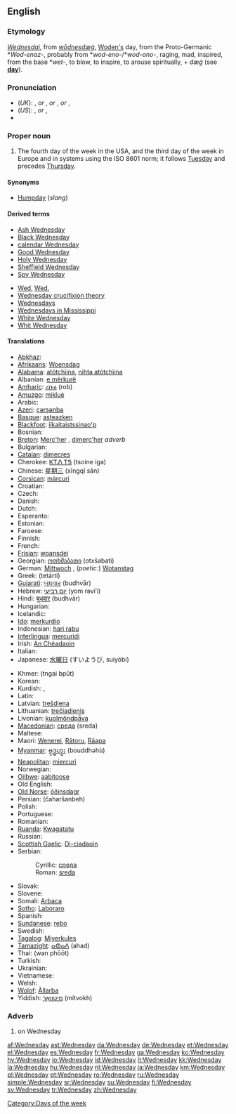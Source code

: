 ==English==

===Etymology===
{{ME.}} ''[[Wednesdai]]'', from {{OE.}} ''[[wōdnesdæġ]]'', [[Woden|Woden's]] day, from the Proto-Germanic *''Wod-enaz-'', probably from *''wod-eno-''/*''wod-ono-'', raging, mad, inspired, from the base *''wet-'', to blow, to inspire, to arouse spiritually, + ''dæġ'' (see '''[[day]]''').

===Pronunciation===
*(''UK''): {{IPA|/ˈwɛdnzdeɪ/}}, {{SAMPA|/"wEdnzdeI/}} ''or'' {{IPA|/ˈwɛnzdeɪ/}}, {{SAMPA|/"wEnzdeI/}} ''or'' {{IPA|/ˈwɛdnzdi/}}, {{SAMPA|/"wEdnzdi/}} ''or'' {{IPA|/ˈwɛnzdi/}}, {{SAMPA|/"wEnzdi/}}
*(''US''): {{IPA|/ˈwɛnzdeɪ/}}, {{SAMPA|/"wEnzdeI/}} ''or'' {{IPA|/ˈwɛnzdi/}}, {{SAMPA|/"wEnzdi/}}
*{{audio|en-us-Wednesday.ogg|Audio (US)}}

===Proper noun===
{{wikipedia}}
{{en-proper noun|s}}

# The fourth day of the week in the USA, and the third day of the week in Europe and in systems using the ISO 8601 norm; it follows [[Tuesday]] and precedes [[Thursday]].
<!--probably just an attributive use of the noun: #An appointment, person, or feeling associated with this day of the week.-->

====Synonyms====
*[[Humpday]] (''slang'')

====Derived terms====
{{top2}}
*[[Ash Wednesday]]
*[[Black Wednesday]]
*[[calendar Wednesday]]
*[[Good Wednesday]]
*[[Holy Wednesday]]
*[[w:Sheffield Wednesday|Sheffield Wednesday]]
*[[Spy Wednesday]]
{{mid2}}
*[[Wed]], [[Wed.]]
*[[Wednesday crucifixion theory]]
*[[Wednesdays]]<!--adverb-->
*[[w:Wednesdays in Mississippi|Wednesdays in Mississippi]]
*[[White Wednesday]]
*[[Whit Wednesday]]
{{bottom}}

====Translations====
{{trans-top|day of the week}}
*[[Abkhaz]]: {{RUchar|[[ахаш]]}} {{IPAchar|(axaš)}}
*[[Afrikaans]]: [[Woensdag]]
*[[Alabama]]: [[atótchìina]], [[nihta atótchìina]]
*Albanian: [[e mërkurë]]
*[[Amharic]]: [[ረቡዕ]] (rob)
*[[Amuzgo]]: [[mikluè]]
*Arabic: {{ARchar|[[الاربعاء|الأربعاء]]}} {{IPAchar|(al-’árbaʕa’)}}
*[[Azeri]]: [[çərşənbə]]
*[[Basque]]: [[asteazken]]
*[[Blackfoot]]: [[ííkaitaistssinao'p]]
* Bosnian: {{t+|bs|srijeda|f}}
*[[Breton]]: [[Merc'her]] {{m}}, [[dimerc'her]] ''adverb''
* Bulgarian: {{t+|bg|сряда|f|tr=srjadá|sc=Cyrl}}
*[[Catalan]]: [[dimecres]] {{m}}
*Cherokee: [[ᏦᎢᏁ ᎢᎦ]] (tsoine iga)
*Chinese: [[星期三]] (xīngqī sān)
*[[Corsican]]: [[màrcuri]]
* Croatian: {{t+|hr|srijeda|f}}
* Czech: {{t+|cs|středa|f}}
* Danish: {{t+|da|onsdag}}
* Dutch: {{t+|nl|woensdag|m}}
* Esperanto: {{t+|eo|merkredo|xs=Esperanto}}
* Estonian: {{t+|et|kolmapäev}}
* Faroese: {{t-|fo|mikudagur|m|xs=Faroese}}
* Finnish: {{t+|fi|keskiviikko}}
* French: {{t+|fr|mercredi|m}}
*[[Frisian]]: [[woansdei]]
*Georgian: [[ოთხშაბათი]] (otxšabati)
*German: [[Mittwoch]] {{m}}, (''poetic'':) [[Wotanstag]] {{m}}
*Greek: {{t|el|Τετάρτη|f|sc=Grek}} (tetárti)
*[[Gujarati]]: [[બુધવાર]] (budhvār)
*Hebrew: [[יום רביעי]] (yom rəvi’í)
*Hindi: [[बुधवार]] (budhvār)
* Hungarian: {{t+|hu|szerda}}
* Icelandic: {{t+|is|miðvikudagur|m}}
*[[Ido]]: [[merkurdio]]
*Indonesian: [[hari rabu]]
*[[Interlingua]]: [[mercuridi]]
*Irish: [[An Chéadaoin]]
* Italian: {{t+|it|mercoledì|m}}
*Japanese: [[水曜日]] (すいようび, suiyōbi)
{{trans-mid}}
*Khmer: {{KMchar|[[ថ្ងៃពុធ]]}} (tngai bpŭt)
*Korean: {{t+|ko|수요일|tr=suyoil|sc=KOchar}}
*Kurdish: {{KUchar|[[چوارشه‌م]]}}, {{KUchar|[[چوارشه‌مه‌]]}}
* Latin: {{t+|la|dies Mercurii}}
*Latvian: [[trešdiena]]
*Lithuanian: [[trečiadienis]] {{m}}
*Livonian: [[kuolmõndpǟva]]
*[[Macedonian]]: [[среда]] (sreda)
* Maltese: {{t-|mt|l-Erbgħa|xs=Maltese}}
*Maori: [[Wenerei]], [[Rātoru]], [[Rāapa]]
*[[Myanmar]]: [[ဗုဒ္ဓဟူး]] (bouddhəhù)
*[[Neapolitan]]: [[miercurì]]
* Norwegian: {{t+|no|onsdag}}
*[[Ojibwe]]: [[aabitoose]]
* Old English: {{t-|ang|wodnesdæg|m|alt=wōdnesdæġ|xs=Old English}}
*[[Old Norse]]: [[óðinsdagr]] {{m}}
*Persian: {{FAchar|[[چهارشنبه]]}} (čaharšanbeh)
* Polish: {{t+|pl|środa|f}}
* Portuguese: {{t+|pt|quarta-feira}}
* Romanian: {{t+|ro|miercuri|f}}
*[[Ruanda]]: [[Kwagatatu]]
* Russian: {{t+|ru|среда|f|tr=sredá|sc=Cyrl}}
*[[Scottish Gaelic]]: [[Di-ciadaoin]] {{m}}
*Serbian:
*:Cyrillic: [[среда#Serbian|среда]] {{f}}
*:Roman: [[sreda#Serbian|sreda]] {{f}}
* Slovak: {{t+|sk|streda|f}}
* Slovene: {{t+|sl|sreda|f}}
*Somali: [[Arbaca]]
*[[Sotho]]: [[Laboraro]]
*Spanish: {{t+|es|miércoles|m}}
*[[Sundanese]]: [[rebo]]
* Swedish: {{t+|sv|onsdag}}
*[[Tagalog]]: [[Miyerkules]]
*[[Tamazight]]: [[ⴰⵀⴰⴷ]] (ahad)
*Thai: {{THchar|[[วันพุธ]]}} (wan phōōt)
* Turkish: {{t+|tr|çarşamba}}
* Ukrainian: {{t-|uk|середа|f|tr=seredá|sc=Cyrl|xs=Ukrainian}}
* Vietnamese: {{t+|vi|thứ tư|xs=Vietnamese}}
* Welsh: {{t-|cy|dydd Mercher|xs=Welsh}}
*[[Wolof]]: [[Àllarba]]
*Yiddish: [[מיטוואָך]] (mítvokh)
{{trans-bottom}}

===Adverb===
{{en-adv|-}}

# on Wednesday

[[Category:Days of the week]]

[[af:Wednesday]]
[[ast:Wednesday]]
[[da:Wednesday]]
[[de:Wednesday]]
[[et:Wednesday]]
[[el:Wednesday]]
[[es:Wednesday]]
[[fr:Wednesday]]
[[ga:Wednesday]]
[[ko:Wednesday]]
[[hy:Wednesday]]
[[io:Wednesday]]
[[id:Wednesday]]
[[it:Wednesday]]
[[kk:Wednesday]]
[[la:Wednesday]]
[[hu:Wednesday]]
[[nl:Wednesday]]
[[ja:Wednesday]]
[[km:Wednesday]]
[[pl:Wednesday]]
[[pt:Wednesday]]
[[ro:Wednesday]]
[[ru:Wednesday]]
[[simple:Wednesday]]
[[sr:Wednesday]]
[[su:Wednesday]]
[[fi:Wednesday]]
[[sv:Wednesday]]
[[tr:Wednesday]]
[[zh:Wednesday]]